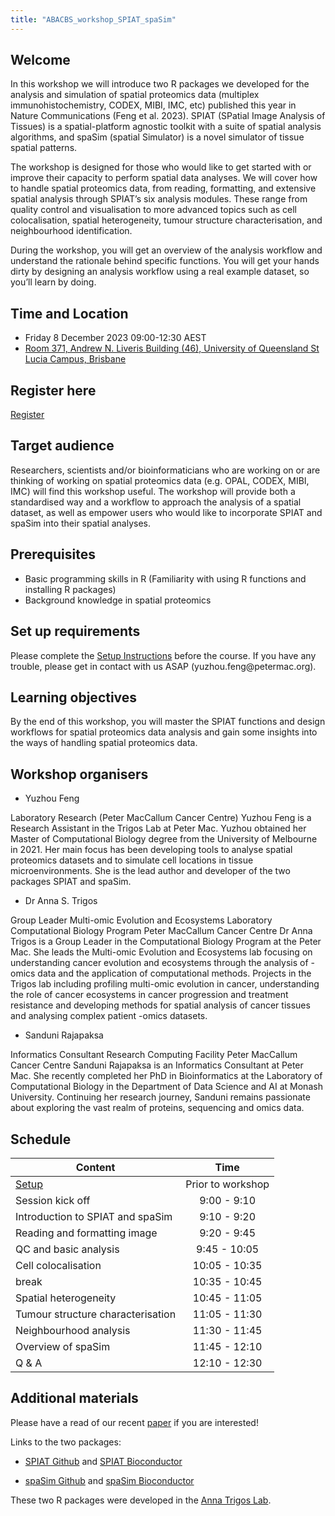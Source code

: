 ```yaml
---
title: "ABACBS_workshop_SPIAT_spaSim"
---
```


## Welcome

In this workshop we will introduce two R packages we developed for the analysis and simulation of spatial proteomics data (multiplex immunohistochemistry, CODEX, MIBI, IMC, etc) published this year in Nature Communications (Feng et al. 2023). SPIAT (SPatial Image Analysis of Tissues) is a spatial-platform agnostic toolkit with a suite of spatial analysis algorithms, and spaSim (spatial Simulator) is a novel simulator of tissue spatial patterns.

The workshop is designed for those who would like to get started with or improve their capacity to perform spatial data analyses. We will cover how to handle spatial proteomics data, from reading, formatting, and extensive spatial analysis through SPIAT's six analysis modules. These range from quality control and visualisation to more advanced topics such as cell colocalisation, spatial heterogeneity, tumour structure characterisation, and neighbourhood identification.

During the workshop, you will get an overview of the analysis workflow and understand the rationale behind specific functions. You will get your hands dirty by designing an analysis workflow using a real example dataset, so you'll learn by doing.

## Time and Location

-   Friday 8 December 2023 09:00-12:30 AEST
-   [Room 371, Andrew N. Liveris Building (46), University of Queensland St Lucia Campus, Brisbane](https://tinyurl.com/uq46-371)

## Register here

[Register](https://www.eventbrite.com.au/e/spatial-analysis-with-spiat-and-spasim-tickets-744696897467)

## Target audience

Researchers, scientists and/or bioinformaticians who are working on or are thinking of working on spatial proteomics data (e.g. OPAL, CODEX, MIBI, IMC) will find this workshop useful. The workshop will provide both a standardised way and a workflow to approach the analysis of a spatial dataset, as well as empower users who would like to incorporate SPIAT and spaSim into their spatial analyses.

## Prerequisites

-   Basic programming skills in R (Familiarity with using R functions and installing R packages)
-   Background knowledge in spatial proteomics

## Set up requirements

Please complete the [Setup Instructions](Setup.html) before the course. If you have any trouble, please get in contact with us ASAP (yuzhou.feng\@petermac.org).

## Learning objectives

By the end of this workshop, you will master the SPIAT functions and design workflows for spatial proteomics data analysis and gain some insights into the ways of handling spatial proteomics data.

## Workshop organisers

-   Yuzhou Feng

Laboratory Research (Peter MacCallum Cancer Centre) Yuzhou Feng is a Research Assistant in the Trigos Lab at Peter Mac. Yuzhou obtained her Master of Computational Biology degree from the University of Melbourne in 2021. Her main focus has been developing tools to analyse spatial proteomics datasets and to simulate cell locations in tissue microenvironments. She is the lead author and developer of the two packages SPIAT and spaSim.

-   Dr Anna S. Trigos

Group Leader Multi-omic Evolution and Ecosystems Laboratory Computational Biology Program Peter MacCallum Cancer Centre Dr Anna Trigos is a Group Leader in the Computational Biology Program at the Peter Mac. She leads the Multi-omic Evolution and Ecosystems lab focusing on understanding cancer evolution and ecosystems through the analysis of -omics data and the application of computational methods. Projects in the Trigos lab including profiling multi-omic evolution in cancer, understanding the role of cancer ecosystems in cancer progression and treatment resistance and developing methods for spatial analysis of cancer tissues and analysing complex patient -omics datasets.

-   Sanduni Rajapaksa

Informatics Consultant Research Computing Facility Peter MacCallum Cancer Centre Sanduni Rajapaksa is an Informatics Consultant at Peter Mac. She recently completed her PhD in Bioinformatics at the Laboratory of Computational Biology in the Department of Data Science and AI at Monash University. Continuing her research journey, Sanduni remains passionate about exploring the vast realm of proteins, sequencing and omics data.

## Schedule

| Content                           |       Time        |
|-----------------------------------|:-----------------:|
| [Setup](Setup.html)               | Prior to workshop |
| Session kick off                  |    9:00 - 9:10    |
| Introduction to SPIAT and spaSim  |    9:10 - 9:20    |
| Reading and formatting image      |    9:20 - 9:45    |
| QC and basic analysis             |   9:45 - 10:05    |
| Cell colocalisation               |   10:05 - 10:35   |
| break                             |   10:35 - 10:45   |
| Spatial heterogeneity             |   10:45 - 11:05   |
| Tumour structure characterisation |   11:05 - 11:30   |
| Neighbourhood analysis            |   11:30 - 11:45   |
| Overview of spaSim                |   11:45 - 12:10   |
| Q & A                             |   12:10 - 12:30   |

## Additional materials

Please have a read of our recent [paper](10.1038/s41467-023-37822-0) if you are interested!

Links to the two packages:

-   [SPIAT Github](https://github.com/TrigosTeam/SPIAT) and [SPIAT Bioconductor](https://bioconductor.org/packages/release/bioc/html/SPIAT.html)

-   [spaSim Github](https://github.com/TrigosTeam/spaSim) and [spaSim Bioconductor](https://bioconductor.org/packages/release/bioc/html/spaSim.html)

These two R packages were developed in the [Anna Trigos Lab](https://www.petermac.org/research/research-programs-and-labs/computational-biology-program/anna-trigos-lab).
